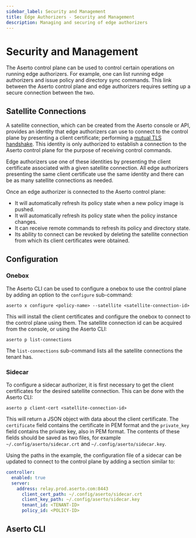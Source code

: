 ```yaml
---
sidebar_label: Security and Management
title: Edge Authorizers - Security and Management
description: Managing and securing of edge authorizers
---
```

# Security and Management

The Aserto control plane can be used to control certain operations on running edge authorizers. For example, one can
list running edge authorizers and issue policy and directory sync commands. This link between the Aserto control plane
and edge authorizers requires setting up a secure connection between the two.

## Satellite Connections

A satellite connection, which can be created from the Aserto console or API, provides an identity that edge authorizers
can use to connect to the control plane by presenting a client certificate; performing a [mutual TLS
handshake](https://en.wikipedia.org/wiki/Mutual_authentication). This identity is only authorized to establish a
connection to the Aserto control plane for the purpose of receiving control commands.

Edge authorizers use one of these identities by presenting the client certificate associated with a given satellite
connection. All edge authorizers presenting the same client certificate use the same identity and there can be as many
satellite connections as needed.

Once an edge authorizer is connected to the Aserto control plane:
- It will automatically refresh its policy state when a new policy image is pushed.
- It will automatically refresh its policy state when the policy instance changes.
- It can receive remote commands to refresh its policy and directory state.
- Its ability to connect can be revoked by deleting the satellite connection from which its client certificates were
  obtained.

## Configuration

### Onebox

The Aserto CLI can be used to configure a onebox to use the control plane by adding an option to the `configure`
sub-command:
```
aserto x configure <policy-name> --satellite <satellite-connection-id>
```

This will install the client certificates and configure the onebox to connect to the control plane using them. The
satellite connection id can be acquired from the console, or using the Aserto CLI:

```
aserto p list-connections
```

The `list-connections` sub-command lists all the satellite connections the tenant has.

### Sidecar

To configure a sidecar authorizer, it is first necessary to get the client certificates for the desired satellite
connection. This can be done with the Aserto CLI:

```
aserto p client-cert <satellite-connection-id>
```

This will return a JSON object with data about the client certificate. The `certificate` field contains the certificate
in PEM format and the `private_key` field contains the private key, also in PEM format. The contents of these fields
should be saved as two files, for example `~/.config/aserto/sidecar.crt` and `~/.config/aserto/sidecar.key`.

Using the paths in the example, the configuration file of a sidecar can be updated to connect to the control plane by
adding a section similar to:

```yaml
controller:
  enabled: true
  server:
    address: relay.prod.aserto.com:8443
      client_cert_path: ~/.config/aserto/sidecar.crt
      client_key_path: ~/.config/aserto/sidecar.key
      tenant_id: <TENANT-ID>
      policy_id: <POLICY-ID>
```

## Aserto CLI
